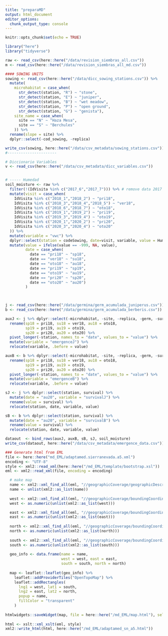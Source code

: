 ```yaml
---
title: "preparaMD"
output: html_document
editor_options: 
  chunk_output_type: console
---
```


```r
knitr::opts_chunk$set(echo = TRUE)
```

```r
library("here")
library("tidyverse")
```

```r
raw <- read_csv(here::here("/data/revision_siembras_all.csv"))
m <- read_csv(here::here("/data/revision_siembras_all_md.csv"))

#### SOWING UNITS
sowing <- read_csv(here::here("/data/dicc_sowing_stations.csv")) %>% 
  mutate(
    microhabitat = case_when(
      str_detect(station, "R") ~ "stone",
      str_detect(station, "E") ~ "juniper",
      str_detect(station, "B") ~ "wet meadow",
      str_detect(station, "P") ~ "open ground",
      str_detect(station, "G") ~ "genista"), 
    site_name = case_when(
      site == "N" ~ "Haza Mesa", 
      site == "S" ~ "Berchules"
    )) %>% 
  rename(slope = site) %>% 
  dplyr::select(-cod_sowing, -replica) 

write_csv(sowing, here::here("/data/csv_metadata/sowing_stations.csv"))
#----------------------

# Diccionario Variables 
v <- read_csv(here::here("/data/csv_metadata/dicc_variables.csv"))


# ----- Humedad 
soil_moisture <- raw %>% 
  filter(!(IdVisita %in% c("2017_6","2017_7"))) %>% # remove data 2017 
  mutate(visit = case_when(
    IdVisita %in% c("2018_1","2018_2") ~ "pri18",
    IdVisita %in% c("2018_3","2018_4","2018_5") ~ "ver18",
    IdVisita %in% c("2018_6","2018_7") ~ "oto18",
    IdVisita %in% c("2019_1","2019_2") ~ "pri19",
    IdVisita %in% c("2019_3","2019_4") ~ "oto19",
    IdVisita %in% c("2020_1","2020_2") ~ "pri20",
    IdVisita %in% c("2020_3","2020_4") ~ "oto20"
  )) %>% 
  mutate(variable = "vwc") %>% 
  dplyr::select(station = codeSowing, date=visit, variable, value = Humedad) %>% 
  mutate(value = ifelse(value == -999, NA, value), 
         date = case_when(
           date == "pri18" ~ "sp18",
           date == "ver18" ~ "su18",
           date == "oto18" ~ "au18",
           date == "pri19" ~ "sp19",
           date == "oto19" ~ "au19",
           date == "pri20" ~ "sp20",
           date == "oto20" ~ "au20")
         )

  
```

```r
j <- read_csv(here::here("/data/germina/germ_acumulada_juniperus.csv"))
b <- read_csv(here::here("/data/germina/germ_acumulada_berberis.csv"))
```

```r
auxJ <- j %>% dplyr::select(-microhabitat, -site, -replica, -germ, -survival) %>% 
  rename(sp18 = pri18, su18 = ver18, au18 = oto18,
         sp19 = pri19, au19 = oto19,
         sp20 = pri20, au20 = oto20) %>% 
  pivot_longer(-station, names_to = "date", values_to = "value") %>% 
  mutate(variable = "emergenceJ") %>% 
  relocate(variable, .before = value)

auxB <- b %>% dplyr::select(-microhabitat, -site, -replica, -germ, -survival) %>% 
  rename(sp18 = pri18, su18 = ver18, au18 = oto18,
         sp19 = pri19, au19 = oto19,
         sp20 = pri20, au20 = oto20) %>% 
  pivot_longer(-station, names_to = "date", values_to = "value") %>% 
  mutate(variable = "emergenceB") %>% 
  relocate(variable, .before = value)

sJ <- j %>% dplyr::select(station, survival) %>% 
  mutate(date = "au20", variable = "survivalJ") %>% 
  rename(value = survival) %>% 
  relocate(station, date, variable, value)

sB <- b %>% dplyr::select(station, survival) %>% 
  mutate(date = "au20", variable = "survivalB") %>% 
  rename(value = survival) %>% 
  relocate(station, date, variable, value)

```

```r
dataout  <- bind_rows(auxJ, auxB, sB, sJ, soil_moisture)
write_csv(dataout, here::here("/data/csv_metadata/emergence_data.csv"))
```


```r
### Generate html from EML 
file <- here::here("md_EML/adaptamed.sierranevada.a5.xml")
encoding <- "UTF-8"
style <- xml2::read_xml(here::here("/md_EML/template/bootstrap.xsl"))
eml <- xml2::read_xml(file, encoding = encoding)

  # make map
  name <- xml2::xml_find_all(eml, "//geographicCoverage/geographicDescription")
  name <- unlist(xml2::as_list(name))
  
  west <- xml2::xml_find_all(eml, "//geographicCoverage/boundingCoordinates/westBoundingCoordinate")
  west <- as.numeric(unlist(xml2::as_list(west)))

  east <- xml2::xml_find_all(eml, "//geographicCoverage/boundingCoordinates/eastBoundingCoordinate")
  east <- as.numeric(unlist(xml2::as_list(east)))
  
  north <- xml2::xml_find_all(eml, "//geographicCoverage/boundingCoordinates/northBoundingCoordinate")
  north <- as.numeric(unlist(xml2::as_list(north)))
  
  south <- xml2::xml_find_all(eml, "//geographicCoverage/boundingCoordinates/southBoundingCoordinate")
  south <- as.numeric(unlist(xml2::as_list(south)))
  
  geo_info <- data.frame(name = name,
                         west = west, east = east,
                         south = south, north = north)
  
  map <- leaflet::leaflet(geo_info) %>% 
    leaflet::addProviderTiles("OpenTopoMap") %>%
    leaflet::addRectangles(
      lng1 = west, lat1 = south,
      lng2 = east, lat2 = north,
      popup = name,
      fillColor = "transparent"
    )
  
htmlwidgets::saveWidget(map, file = here::here("/md_EML/map.html"), selfcontained = FALSE)
  
html <- xslt::xml_xslt(eml, style)
xml2::write_html(html, here::here("/md_EML/adaptamed_sn_a5.html"))
  
```






